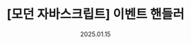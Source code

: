 ---
title: "[모던 자바스크립트] 이벤트 핸들러"
description: "[모던 자바스크립트] 이벤트 핸들러"
date: "2025.01.15"
tags:
  - JavaScript
pinned: false
---